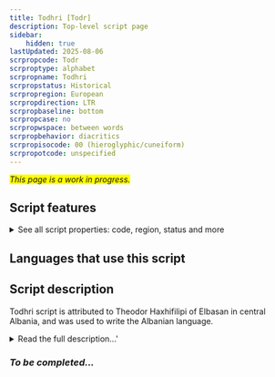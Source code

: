 ```yaml
---
title: Todhri [Todr]
description: Top-level script page
sidebar:
    hidden: true
lastUpdated: 2025-08-06
scrpropcode: Todr
scrproptype: alphabet
scrpropname: Todhri
scrpropstatus: Historical
scrpropregion: European
scrpropdirection: LTR
scrpropbaseline: bottom
scrpropcase: no
scrpropwspace: between words
scrpropbehavior: diacritics
scrpropisocode: 00 (hieroglyphic/cuneiform)
scrpropotcode: unspecified
---
```


<span style='background-color:yellow'>_This page is a work in progress._</span>


## Script features

<details>
<summary> See all script properties: code, region, status and more</summary>
<ScriptInfo />
</details>

## Languages that use this script

<WsList script='Todr' wsMax='5' />

## Script description

Todhri script is attributed to Theodor Haxhifilipi of Elbasan in central Albania, and was used to write the Albanian language.

<details><summary>Read the full description...'</summary>_Not yet available._</details>

### _To be completed..._


